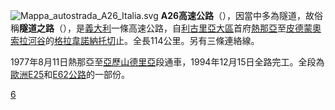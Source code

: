 [[File:Mappa_autostrada_A26_Italia.svg|right]]
'''A26高速公路'''（{{lang-it|Autostrada A24}}），因當中多為隧道，故俗稱'''隧道之路'''（{{lang-it| Autostrada dei Trafori}}），是[[義大利|義大利]]一條高速公路，自[[利古里亞大區|利古里亞大區]]首府[[熱那亞|熱那亞]]至[[皮德蒙|皮德蒙]][[奧索拉河谷|奧索拉河谷]]的[[格拉韋諾納托切|格拉韋諾納托切]]止。全長114公里。另有三條連絡線。

1977年8月11日熱那亞至[[亞歷山德里亞_(義大利)|亞歷山德里亞]]段通車，1994年12月15日全路完工。全段為[[歐洲E25公路|歐洲E25]]和[[歐洲E62公路|E62公路]]的一部份。

[[Category:義大利高速公路|6]]

{{意大利高速公路}}